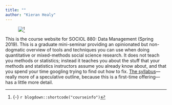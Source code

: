 ```yaml
---
title: ""
author: "Kieran Healy"
---
```


<figure>
[![](/images/cover_slide.png)](/images/cover_slide.png)^[{-} `r blogdown::shortcode("courseinfo")`] 
</figure>

This is the course website for SOCIOL 880: Data Management (Spring 2019). This is a graduate mini-seminar providing an opinionated but non-dogmatic overview of tools and techniques you can use when doing quantitative or mixed-methods social science research. It does not teach you methods or statistics; instead it teaches you about the stuff that your methods and statistics instructors assume you already know about, and that you spend your time googling trying to find out how to fix. [The syllabus](syllabus/)---really more of a speculative outline, because this is a first-time offering---has a little more detail.

